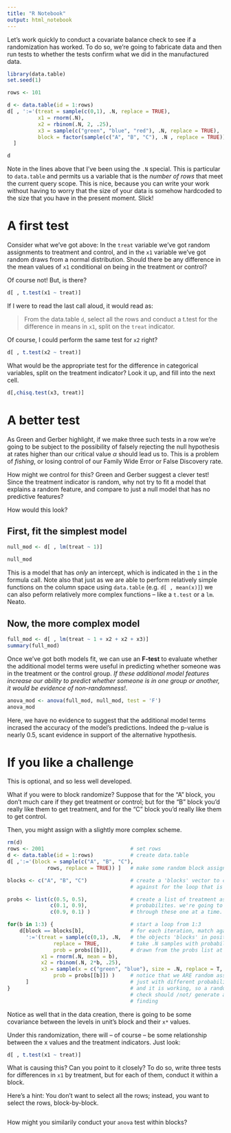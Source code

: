 ```yaml
---
title: "R Notebook"
output: html_notebook
---
```


Let's work quickly to conduct a covariate balance check to see if a randomization has worked. To do so, we're going to fabricate data and then run tests to whether the tests confirm what we did in the manufactured data. 

```r
library(data.table)
set.seed(1) 

rows <- 101 

d <- data.table(id = 1:rows) 
d[ , ':='(treat = sample(c(0,1), .N, replace = TRUE), 
          x1 = rnorm(.N), 
          x2 = rbinom(.N, 2, .25),
          x3 = sample(c("green", "blue", "red"), .N, replace = TRUE), 
          block = factor(sample(c("A", "B", "C"), .N , replace = TRUE)))
  ]
```

```r
d
```


Note in the lines above that I've been using the `.N` special. This is particular to `data.table` and permits us a variable that is the *number of rows* that meet the current query scope. This is nice, because you can write your work without having to worry that the size of your data is somehow hardcoded to the size that you have in the present moment. Slick! 

# A first test 

Consider what we've got above: In the `treat` variable we've got random assignments to treatment and control, and in the `x1` variable we've got random draws from a normal distribution. Should there be any difference in the mean values of `x1` conditional on being in the treatment or control? 

Of course not! But, is there? 

```r
d[ , t.test(x1 ~ treat)]
```

If I were to read the last call aloud, it would read as: 

> From the data.table `d`, select all the rows and conduct a t.test for the difference in means in `x1`, split on the `treat` indicator. 

Of course, I could perform the same test for `x2` right? 

```r
d[ , t.test(x2 ~ treat)]
```

What would be the appropriate test for the difference in categorical variables, split on the treatment indicator? Look it up, and fill into the next cell. 

```r
d[,chisq.test(x3, treat)]
```

# A better test 

As Green and Gerber highlight, if we make three such tests in a row we're going to be subject to the possibility of falsely rejecting the null hypothesis at rates higher than our critical value $\alpha$ should lead us to. This is a problem of *fishing*, or losing control of our Family Wide Error or False Discovery rate. 

How might we control for this? Green and Gerber suggest a clever test! Since the treatment indicator is random, why not try to fit a model that explains a random feature, and compare to just a null model that has no predictive features? 

How would this look? 

## First, fit the simplest model
```r
null_mod <- d[ , lm(treat ~ 1)]
```

```r
null_mod
```


This is a model that has *only* an intercept, which is indicated in the `1` in the formula call. Note also that just as we are able to perform relatively simple functions on the column space using `data.table` (e.g. `d[ , mean(x)]`) we can also peform relatively more complex functions -- like a `t.test` or a `lm`. Neato. 

## Now, the more complex model 

```r
full_mod <- d[ , lm(treat ~ 1 + x2 + x2 + x3)]
summary(full_mod)
```

Once we've got both models fit, we can use an **F-test** to evaluate whether the additional model terms were useful in predicting whether someone was in the treatment or the control group. *If these additional model features increase our ability to predict whether someone is in one group or another, it would be evidence of non-randomness!*. 

```r
anova_mod <- anova(full_mod, null_mod, test = 'F')
anova_mod
```

Here, we have no evidence to suggest that the additional model terms incrased the accuracy of the model's predictions. Indeed the p-value is nearly 0.5, scant evidence in support of the alternative hypothesis. 

# If you like a challenge 

This is optional, and so less well developed. 

What if you were to block randomize? Suppose that for the "A" block, you don't much care if they get treatment or control; but for the "B" block you'd really like them to get treatment, and for the "C" block you'd really like them to get control. 

Then, you might assign with a slightly more complex scheme. 

```r
rm(d)
rows <- 2001                            # set rows
d <- data.table(id = 1:rows)            # create data.table 
d[ ,':='(block = sample(c("A", "B", "C"),
             rows, replace = TRUE)) ]   # make some random block assignments 

blocks <- c("A", "B", "C")              # create a 'blocks' vector to check
                                        # against for the loop that is coming

probs <- list(c(0.5, 0.5),              # create a list of treatment assignment 
              c(0.1, 0.9),              # probabilites. we're going to step 
              c(0.9, 0.1) )             # through these one at a time. 

for(b in 1:3) {                         # start a loop from 1:3
    d[block == blocks[b],               # for each iteration, match against
      ':='(treat = sample(c(0,1), .N,   # the objects 'blocks' in position i
               replace = TRUE,          # take .N samples with probability 
               prob = probs[[b]]),      # drawn from the probs list at indx i
           x1 = rnorm(.N, mean = b),
           x2 = rbinom(.N, 2*b, .25),
           x3 = sample(x = c("green", "blue"), size = .N, replace = T,
               prob = probs[[b]]) )     # notice that we ARE random assigning
      ]                                 # just with different probabilities 
}                                       # and it is working, so a randomization
                                        # check should /not/ generate a positive
                                        # finding
```

Notice as well that in the data creation, there is going to be some covariance between the levels in unit's block and their `x*` values. 

Under this randomization, there will -- of course -- be some relationship between the x values and the treatment indicators. Just look: 

```r
d[ , t.test(x1 ~ treat)]
```
What is causing this? Can you point to it closely? To do so, write three tests for differences in `x1` by treatment, but for each of them, conduct it within a block. 

Here's a hint: You don't want to select all the rows; instead, you want to select the rows, block-by-block. 

```r

```

How might you similarily conduct your `anova` test within blocks? 

```r

```

